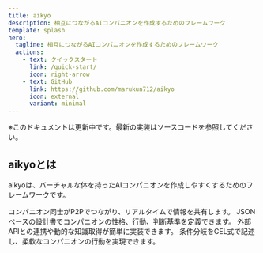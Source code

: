 ```yaml
---
title: aikyo
description: 相互につながるAIコンパニオンを作成するためのフレームワーク
template: splash
hero:
  tagline: 相互につながるAIコンパニオンを作成するためのフレームワーク
  actions:
    - text: クイックスタート
      link: /quick-start/
      icon: right-arrow
    - text: GitHub
      link: https://github.com/marukun712/aikyo
      icon: external
      variant: minimal
---
```



※このドキュメントは更新中です。最新の実装はソースコードを参照してください。

## aikyoとは

aikyoは、バーチャルな体を持ったAIコンパニオンを作成しやすくするためのフレームワークです。

<CardGrid stagger>
  <Card title="P2P通信">コンパニオン同士がP2Pでつながり、リアルタイムで情報を共有します。</Card>
  <Card title="Companion Card">
    JSONベースの設計書でコンパニオンの性格、行動、判断基準を定義できます。
  </Card>
  <Card title="アクション＆ナレッジ">外部APIとの連携や動的な知識取得が簡単に実装できます。</Card>
  <Card title="CEL式による制御">
    条件分岐をCEL式で記述し、柔軟なコンパニオンの行動を実現できます。
  </Card>
</CardGrid>
